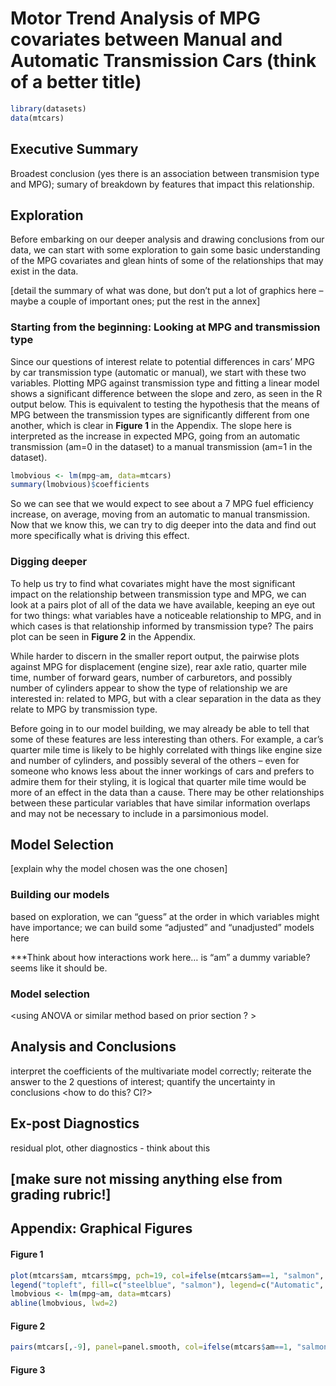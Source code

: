 Motor Trend Analysis of MPG covariates between Manual and Automatic Transmission Cars (think of a better title)
=====================================================================================
```r
library(datasets)
data(mtcars)
```

## Executive Summary

Broadest conclusion (yes there is an association between transmision type and MPG); sumary of breakdown by features that impact this relationship.

## Exploration

Before embarking on our deeper analysis and drawing conclusions from our data, we can start with some exploration to gain some basic understanding of the MPG covariates and glean hints of some of the relationships that may exist in the data.

[detail the summary of what was done, but don't put a lot of graphics here -- maybe a couple of important ones; put the rest in the annex]

### Starting from the beginning: Looking at MPG and transmission type

Since our questions of interest relate to potential differences in cars' MPG by car transmission type (automatic or manual), we start with these two variables.  Plotting MPG against transmission type and fitting a linear model shows a significant difference between the slope and zero, as seen in the R output below.  This is equivalent to testing the hypothesis that the means of MPG between the transmission types are significantly different from one another, which is clear in **Figure 1** in the Appendix.  The slope here is interpreted as the increase in expected MPG, going from an automatic transmission (am=0 in the dataset) to a manual transmission (am=1 in the dataset).  

```r
lmobvious <- lm(mpg~am, data=mtcars)
summary(lmobvious)$coefficients
```

So we can see that we would expect to see about a 7 MPG fuel efficiency increase, on average, moving from an automatic to manual transmission.  Now that we know this, we can try to dig deeper into the data and find out more specifically what is driving this effect.

### Digging deeper

To help us try to find what covariates might have the most significant impact on the relationship between transmission type and MPG, we can look at a pairs plot of all of the data we have available, keeping an eye out for two things: what variables have a noticeable relationship to MPG, and in which cases is that relationship informed by transmission type?  The pairs plot can be seen in **Figure 2** in the Appendix.

While harder to discern in the smaller report output, the pairwise plots against MPG for displacement (engine size), rear axle ratio, quarter mile time, number of forward gears, number of carburetors, and possibly number of cylinders appear to show the type of relationship we are interested in: related to MPG, but with a clear separation in the data as they relate to MPG by transmission type. 

Before going in to our model building, we may already be able to tell that some of these features are less interesting than others.  For example, a car's quarter mile time is likely to be highly correlated with things like engine size and number of cylinders, and possibly several of the others -- even for someone who knows less about the inner workings of cars and prefers to admire them for their styling, it is logical that quarter mile time would be more of an effect in the data than a cause.  There may be other relationships between these particular variables that have similar information overlaps and may not be necessary to include in a parsimonious model.

## Model Selection

[explain why the model chosen was the one chosen]

### Building our models

based on exploration, we can "guess" at the order in which variables might have importance; we can build some "adjusted" and "unadjusted" models here

***Think about how interactions work here... is "am" a dummy variable? seems like it should be.

### Model selection

<using ANOVA or similar method based on prior section ? >

## Analysis and Conclusions

interpret the coefficients of the multivariate model correctly; reiterate the answer to the 2 questions of interest; quantify the uncertainty in conclusions <how to do this? CI?>

## Ex-post Diagnostics

residual plot, other diagnostics - think about this

## [make sure not missing anything else from grading rubric!]

## Appendix: Graphical Figures

#### Figure 1
```r
plot(mtcars$am, mtcars$mpg, pch=19, col=ifelse(mtcars$am==1, "salmon", "steelblue"), xlab="Transmission Type", ylab="Miles per Gallon", main="MPG by Transmission Type")
legend("topleft", fill=c("steelblue", "salmon"), legend=c("Automatic", "Manual"))
lmobvious <- lm(mpg~am, data=mtcars)
abline(lmobvious, lwd=2)
```

#### Figure 2
```r
pairs(mtcars[,-9], panel=panel.smooth, col=ifelse(mtcars$am==1, "salmon", "steelblue"), pch=19)
```

#### Figure 3


